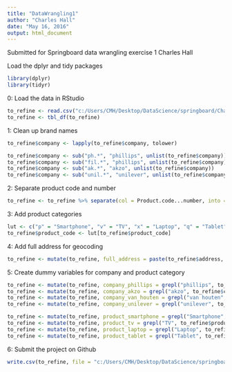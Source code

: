 ```yaml
---
title: "DataWrangling1"
author: "Charles Hall"
date: "May 16, 2016"
output: html_document
---
```

Submitted for Springboard data wrangling exercise 1
Charles Hall

Load the dplyr and tidy packages
```r
library(dplyr)
library(tidyr)
```

0: Load the data in RStudio

```r
to_refine <- read.csv("c:/Users/CMH/Desktop/DataScience/springboard/Chapter3/refine_original.csv")
to_refine <- tbl_df(to_refine)
```

1: Clean up brand names
```r
to_refine$company <- lapply(to_refine$company, tolower)

to_refine$company <- sub("ph.*", "phillips", unlist(to_refine$company))
to_refine$company <- sub("fil.*", "phillips", unlist(to_refine$company))
to_refine$company <- sub("ak.*", "akzo", unlist(to_refine$company))
to_refine$company <- sub("unil.*", "unilever", unlist(to_refine$company))
```

2: Separate product code and number
```r
to_refine <- to_refine %>% separate(col = Product.code...number, into = c("product_code", "product_number"), sep = "-")
```

3: Add product categories
```r
lut <- c("p" = "Smartphone", "v" = "TV", "x" = "Laptop", "q" = "Tablet")
to_refine$product_code <- lut[to_refine$product_code]
```

4: Add full address for geocoding
```r
to_refine <- mutate(to_refine, full_address = paste(to_refine$address, to_refine$city, to_refine$country, seperator=" "))
```

5: Create dummy variables for company and product category
```r
to_refine <- mutate(to_refine, company_phillips = grepl("phillips", to_refine$company))
to_refine <- mutate(to_refine, company_akzo = grepl("akzo", to_refine$company))
to_refine <- mutate(to_refine, company_van_houten = grepl("van houten", to_refine$company))
to_refine <- mutate(to_refine, company_unilever = grepl("unilever", to_refine$company))

to_refine <- mutate(to_refine, product_smartphone = grepl("Smartphone", to_refine$product_code))
to_refine <- mutate(to_refine, product_tv = grepl("TV", to_refine$product_code))
to_refine <- mutate(to_refine, product_laptop = grepl("Laptop", to_refine$product_code))
to_refine <- mutate(to_refine, product_tablet = grepl("Tablet", to_refine$product_code))
```

6: Submit the project on Github
```r
write.csv(to_refine, file = "c:/Users/CMH/Desktop/DataScience/springboard/Chapter3/refine_clean.csv")
```

